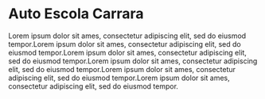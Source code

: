 
<Meta title="Introduction/Welcome" />

# Auto Escola Carrara

Lorem ipsum dolor sit ames, consectetur adipiscing elit, sed do eiusmod tempor.Lorem ipsum dolor sit ames, consectetur adipiscing elit, sed do eiusmod tempor.Lorem ipsum dolor sit ames, consectetur adipiscing elit, sed do eiusmod tempor.Lorem ipsum dolor sit ames, consectetur adipiscing elit, sed do eiusmod tempor.Lorem ipsum dolor sit ames, consectetur adipiscing elit, sed do eiusmod tempor.Lorem ipsum dolor sit ames, consectetur adipiscing elit, sed do eiusmod tempor.
